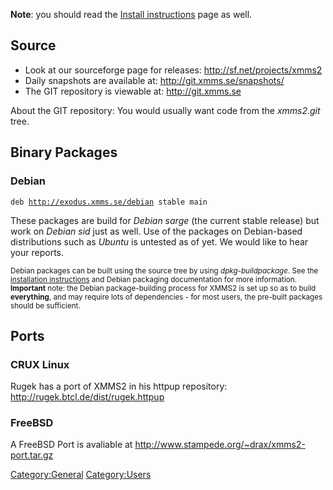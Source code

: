 {{Navbar}}

'''Note''': you should read the [[Install instructions]] page as well.

== Source ==
* Look at our sourceforge page for releases: http://sf.net/projects/xmms2
* Daily snapshots are available at: http://git.xmms.se/snapshots/
* The GIT repository is viewable at: http://git.xmms.se

About the GIT repository: You would usually want code from the ''xmms2.git'' tree.

== Binary Packages ==

=== Debian ===
 deb http://exodus.xmms.se/debian stable main

These packages are build for ''Debian sarge'' (the current stable release) but work on ''Debian sid'' just as well.  Use of the packages on Debian-based distributions such as ''Ubuntu'' is untested as of yet.  We would like to hear your reports.

<small>Debian packages can be built using the source tree by using ''dpkg-buildpackage''. See the [[Install instructions | installation instructions]] and Debian packaging documentation for more information. '''Important''' note: the Debian package-building process for XMMS2 is set up so as to build '''everything''', and may require lots of dependencies - for most users, the pre-built packages should be sufficient.</small>

== Ports ==

=== CRUX Linux ===

Rugek has a port of XMMS2 in his httpup repository: http://rugek.btcl.de/dist/rugek.httpup

=== FreeBSD ===

A FreeBSD Port  is avaliable at http://www.stampede.org/~drax/xmms2-port.tar.gz

[[Category:General]]
[[Category:Users]]